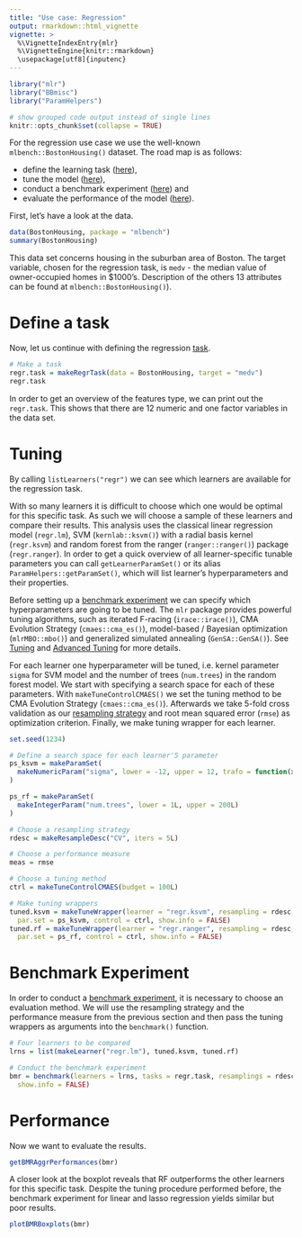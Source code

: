 ```yaml
---
title: "Use case: Regression"
output: rmarkdown::html_vignette
vignette: >
  %\VignetteIndexEntry{mlr}
  %\VignetteEngine{knitr::rmarkdown}
  \usepackage[utf8]{inputenc}
---
```


```r
library("mlr")
library("BBmisc")
library("ParamHelpers")

# show grouped code output instead of single lines
knitr::opts_chunk$set(collapse = TRUE)
```

For the regression use case we use the well-known `mlbench::BostonHousing()` dataset. 
The road map is as follows:

* define the learning task  ([here](task.html)),
* tune the model ([here](tune.html)),
* conduct a benchmark experiment ([here](benchmark_experiments.html)) and
* evaluate the performance of the model ([here](performance.html)).

First, let's have a look at the data.

```r
data(BostonHousing, package = "mlbench")
summary(BostonHousing)
```

This data set concerns housing in the suburban area of Boston. 
The target variable, chosen for the regression task, is `medv` - the median value of owner-occupied homes in \$1000's. 
Description of the others 13 attributes can be found at `mlbench::BostonHousing()`).

# Define a task

Now, let us continue with defining the regression [task](task.html).

```r
# Make a task
regr.task = makeRegrTask(data = BostonHousing, target = "medv")
regr.task
```

In order to get an overview of the features type, we can print out the `regr.task`. 
This shows that there are 12 numeric and one factor variables in the data set.

# Tuning

By calling `listLearners("regr")` we can see which learners are available for the regression task.

With so many learners it is difficult to choose which one would be optimal for this specific task. 
As such we will choose a sample of these learners and compare their results. 
This analysis uses the classical linear regression model (`regr.lm`), SVM (`kernlab::ksvm()`) with a radial basis kernel (`regr.ksvm`) and random forest from the ranger (`ranger::ranger()`) package (`regr.ranger`). 
In order to get a quick overview of all learner-specific tunable parameters you can call `getLearnerParamSet()` or its alias `ParamHelpers::getParamSet()`, which will list learner's hyperparameters and their properties.

Before setting up a [benchmark experiment](benchmark_experiments.html) we can specify which hyperparameters are going to be tuned. 
The `mlr` package provides powerful tuning algorithms, such as iterated F-racing (`irace::irace()`), CMA Evolution Strategy (`cmaes::cma_es()`), model-based / Bayesian optimization (`mlrMBO::mbo()`) and generalized simulated annealing (`GenSA::GenSA()`). 
See [Tuning](tuning.html) and [Advanced Tuning](advanced_tune.html) for more details.

For each learner one hyperparameter will be tuned, i.e. kernel parameter `sigma` for SVM model and the number of trees (`num.trees`) in the random forest model. 
We start with specifying a search space for each of these parameters. 
With `makeTuneControlCMAES()` we set the tuning method to be CMA Evolution Strategy (`cmaes::cma_es()`). 
Afterwards we take 5-fold cross validation as our [resampling strategy](resample.html) and root mean squared error (`rmse`) as optimization criterion. 
Finally, we make tuning wrapper for each learner.

```r
set.seed(1234)

# Define a search space for each learner'S parameter
ps_ksvm = makeParamSet(
  makeNumericParam("sigma", lower = -12, upper = 12, trafo = function(x) 2^x)
)

ps_rf = makeParamSet(
  makeIntegerParam("num.trees", lower = 1L, upper = 200L)
)

# Choose a resampling strategy
rdesc = makeResampleDesc("CV", iters = 5L)

# Choose a performance measure
meas = rmse

# Choose a tuning method
ctrl = makeTuneControlCMAES(budget = 100L)

# Make tuning wrappers
tuned.ksvm = makeTuneWrapper(learner = "regr.ksvm", resampling = rdesc, measures = meas,
  par.set = ps_ksvm, control = ctrl, show.info = FALSE)
tuned.rf = makeTuneWrapper(learner = "regr.ranger", resampling = rdesc, measures = meas,
  par.set = ps_rf, control = ctrl, show.info = FALSE)
```

# Benchmark Experiment

In order to conduct a [benchmark experiment](benchmark_experiments.html), it is necessary to choose an evaluation method. 
We will use the resampling strategy and the performance measure from the previous section and then pass the tuning wrappers as arguments into the `benchmark()` function.

```r
# Four learners to be compared
lrns = list(makeLearner("regr.lm"), tuned.ksvm, tuned.rf)

# Conduct the benchmark experiment
bmr = benchmark(learners = lrns, tasks = regr.task, resamplings = rdesc, measures = rmse, 
  show.info = FALSE)
```

# Performance

Now we want to evaluate the results.

```r
getBMRAggrPerformances(bmr)
```

A closer look at the boxplot reveals that RF outperforms the other learners for this specific task. 
Despite the tuning procedure performed before, the benchmark experiment for linear and lasso regression yields similar but poor results.

```r
plotBMRBoxplots(bmr)
```

